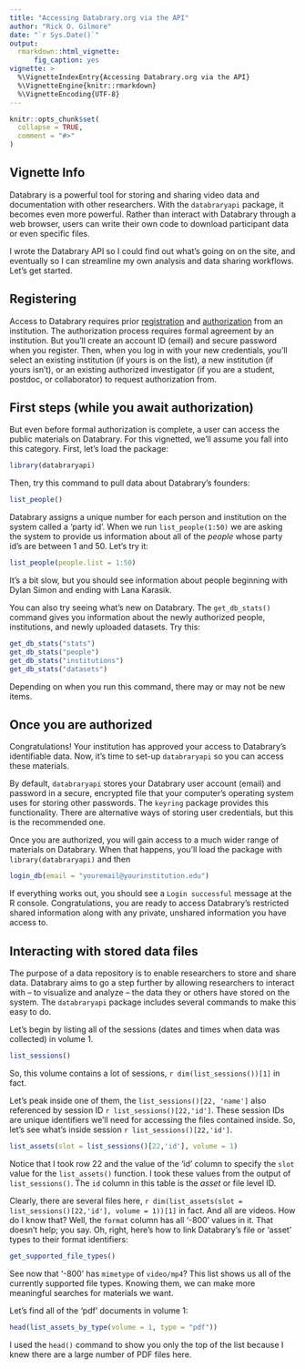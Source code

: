 ```yaml
---
title: "Accessing Databrary.org via the API"
author: "Rick O. Gilmore"
date: "`r Sys.Date()`"
output:
  rmarkdown::html_vignette:
      fig_caption: yes
vignette: >        
  %\VignetteIndexEntry{Accessing Databrary.org via the API}
  %\VignetteEngine{knitr::rmarkdown}
  %\VignetteEncoding{UTF-8}
---
```


```r
knitr::opts_chunk$set(
  collapse = TRUE,
  comment = "#>"
)
```

## Vignette Info

Databrary is a powerful tool for storing and sharing video data and documentation with other researchers.
With the `databraryapi` package, it becomes even more powerful.
Rather than interact with Databrary through a web browser, users can write their own code to download participant data or even specific files.

I wrote the Databrary API so I could find out what's going on on the site, and eventually so I can streamline my own analysis and data sharing workflows.
Let's get started.

## Registering

Access to Databrary requires prior [registration](https://databrary.org/register) and [authorization](https://www.databrary.org/resources/agreement.html) from an institution.
The authorization process requires formal agreement by an institution.
But you'll create an account ID (email) and secure password when you register.
Then, when you log in with your new credentials, you'll select an existing institution (if yours is on the list), a new institution (if yours isn't), or an existing authorized investigator (if you are a student, postdoc, or collaborator) to request authorization from.

## First steps (while you await authorization)

But even before formal authorization is complete, a user can access the public materials on Databrary.
For this vignetted, we'll assume you fall into this category.
First, let's load the package:

```r
library(databraryapi)
```

Then, try this command to pull data about Databrary's founders:

```r
list_people()
```

Databrary assigns a unique number for each person and institution on the system called a 'party id'. 
When we run `list_people(1:50)` we are asking the system to provide us information about all of the _people_ whose party id's are between 1 and 50. Let's try it:

```r
list_people(people.list = 1:50)
```

It's a bit slow, but you should see information about people beginning with Dylan Simon and ending with Lana Karasik.

You can also try seeing what's new on Databrary.
The `get_db_stats()` command gives you information about the newly authorized people, institutions, and newly uploaded datasets.
Try this:

```r
get_db_stats("stats")
get_db_stats("people")
get_db_stats("institutions")
get_db_stats("datasets")
```

Depending on when you run this command, there may or may not be new items.

## Once you are authorized

Congratulations!
Your institution has approved your access to Databrary's identifiable data.
Now, it's time to set-up `databraryapi` so you can access these materials.

By default, `databraryapi` stores your Databrary user account (email) and password in a secure, encrypted file that your computer's operating system uses for storing other passwords.
The `keyring` package provides this functionality.
There are alternative ways of storing user credentials, but this is the recommended one.

Once you are authorized, you will gain access to a much wider range of materials on Databrary.
When that happens, you'll load the package with `library(databraryapi)` and then

```r
login_db(email = "youremail@yourinstitution.edu")
```

If everything works out, you should see a `Login successful` message at the R console.
Congratulations, you are ready to access Databrary's restricted shared information along with any private, unshared information you have access to.



## Interacting with stored data files

The purpose of a data repository is to enable researchers to store and share data.
Databrary aims to go a step further by allowing researchers to interact with -- to visualize and analyze -- the data they or others have stored on the system.
The `databraryapi` package includes several commands to make this easy to do.

Let's begin by listing all of the sessions (dates and times when data was collected) in volume 1.

```r
list_sessions()
```

So, this volume contains a lot of sessions, `r dim(list_sessions())[1]` in fact.

Let's peak inside one of them, the `list_sessions()[22, 'name']` also referenced by session ID `r list_sessions()[22,'id']`.
These session IDs are unique identifiers we'll need for accessing the files contained inside.
So, let's see what's inside session `r list_sessions()[22,'id']`.

```r
list_assets(slot = list_sessions()[22,'id'], volume = 1)
```

Notice that I took row 22 and the value of the 'id' column to specify the `slot` value for the `list_assets()` function.
I took these values from the output of `list_sessions()`.
The `id` column in this table is the *asset* or file level ID.

Clearly, there are several files here, `r dim(list_assets(slot = list_sessions()[22,'id'], volume = 1))[1]` in fact.
And all are videos.
How do I know that?
Well, the `format` column has all '-800' values in it.
That doesn't help; you say.
Oh, right, here's how to link Databrary's file or 'asset' types to their format identifiers:

```r
get_supported_file_types()
```

See now that '-800' has `mimetype` of `video/mp4`?
This list shows us all of the currently supported file types.
Knowing them, we can make more meaningful searches for materials we want.

Let's find all of the 'pdf' documents in volume 1:

```r
head(list_assets_by_type(volume = 1, type = "pdf"))
```

I used the `head()` command to show you only the top of the list because I knew there are a large number of PDF files here.
